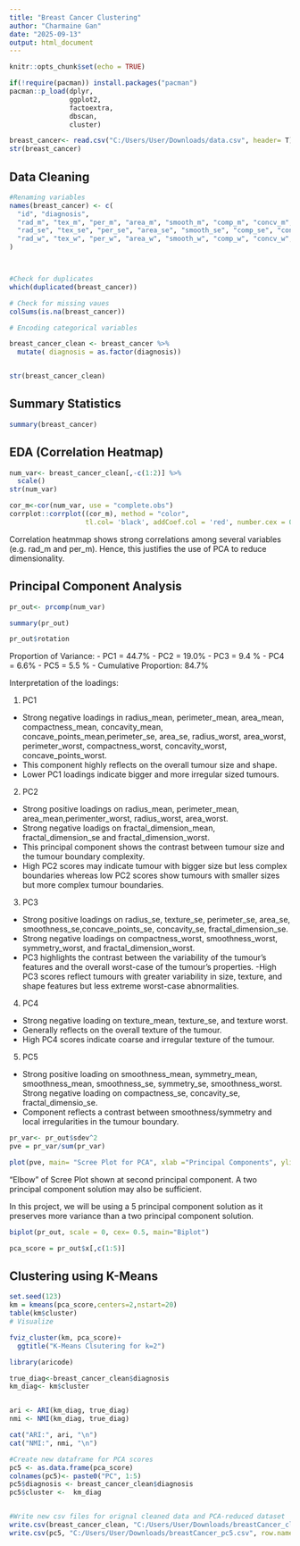 ---
title: "Breast Cancer Clustering"
author: "Charmaine Gan"
date: "2025-09-13"
output: html_document
---

```{r setup, include=FALSE}
knitr::opts_chunk$set(echo = TRUE)
```

```{r}
if(!require(pacman)) install.packages("pacman")
pacman::p_load(dplyr,
               ggplot2,
               factoextra,
               dbscan,
               cluster)

```

```{r}
breast_cancer<- read.csv("C:/Users/User/Downloads/data.csv", header= T)
str(breast_cancer)
```

## Data Cleaning 

```{r}
#Renaming variables 
names(breast_cancer) <- c(
  "id", "diagnosis",
  "rad_m", "tex_m", "per_m", "area_m", "smooth_m", "comp_m", "concv_m", "concp_m", "sym_m", "frac_m",
  "rad_se", "tex_se", "per_se", "area_se", "smooth_se", "comp_se", "concv_se", "concp_se", "sym_se", "frac_se",
  "rad_w", "tex_w", "per_w", "area_w", "smooth_w", "comp_w", "concv_w", "concp_w", "sym_w", "frac_w"
)



#Check for duplicates 
which(duplicated(breast_cancer))

# Check for missing vaues 
colSums(is.na(breast_cancer))

# Encoding categorical variables 

breast_cancer_clean <- breast_cancer %>% 
  mutate( diagnosis = as.factor(diagnosis)) 


str(breast_cancer_clean)

```

## Summary Statistics 

```{r}

summary(breast_cancer)

```

## EDA (Correlation Heatmap)
```{r fig.width=12, fig.height=12}
num_var<- breast_cancer_clean[,-c(1:2)] %>% 
  scale()
str(num_var)

cor_m<-cor(num_var, use = "complete.obs")
corrplot::corrplot((cor_m), method = "color",
                   tl.col= 'black', addCoef.col = 'red', number.cex = 0.7,, type= "upper")

```
Correlation heatmmap shows strong correlations among several variables (e.g. rad_m and per_m). Hence, this justifies the use of PCA to reduce dimensionality. 


## Principal Component Analysis 




```{r}
pr_out<- prcomp(num_var)

summary(pr_out)

pr_out$rotation

```
Proportion of Variance: 
- PC1 = 44.7% 
- PC2 = 19.0%
- PC3 = 9.4 %
- PC4 = 6.6%
- PC5 = 5.5 %
- Cumulative Proportion: 84.7%

Interpretation of the loadings: 


1. PC1 
- Strong negative loadings in radius_mean, perimeter_mean, area_mean, compactness_mean, concavity_mean, concave_points_mean,perimeter_se, area_se, radius_worst, area_worst, perimeter_worst, compactness_worst, concavity_worst, concave_points_worst. 
- This component highly reflects on the overall tumour size and shape. 
- Lower PC1 loadings indicate bigger and more irregular sized tumours. 


2. PC2 
- Strong positive loadings on radius_mean, perimeter_mean, area_mean,perimenter_worst, radius_worst, area_worst.
- Strong negative loadigs on fractal_dimension_mean, fractal_dimension_se and fractal_dimension_worst. 
- This principal component shows the contrast between tumour size and the tumour boundary complexity. 
- High PC2 scores may indicate tumour with bigger size but less complex boundaries whereas low PC2 scores show tumours with smaller sizes but more complex tumour boundaries. 

3. PC3 
- Strong positive loadings on radius_se, texture_se, perimeter_se, area_se, smoothness_se,concave_points_se, concavity_se, fractal_dimension_se. 
- Strong negative loadings on compactness_worst, smoothness_worst, symmetry_worst, and fractal_dimension_worst. 
- PC3 highlights the contrast between the variability of the tumour's features and the overall worst-case of the tumour's properties. 
-High PC3 scores reflect tumours with greater variability in size, texture, and shape features but less extreme worst-case abnormalities.


4. PC4 
- Strong negative loading on texture_mean, texture_se, and texture worst. 
- Generally reflects on the overall texture of the tumour. 
- High PC4 scores indicate coarse and irregular texture of the tumour. 

5. PC5
- Strong positive loading on smoothness_mean, symmetry_mean, smoothness_mean, smoothness_se, symmetry_se, smoothness_worst. Strong negative loading on compactness_se, concavity_se, fractal_dimensio_se. 
- Component reflects a contrast between smoothness/symmetry and local irregularities in the tumour boundary.



```{r}

pr_var<- pr_out$sdev^2
pve = pr_var/sum(pr_var)

plot(pve, main= "Scree Plot for PCA", xlab ="Principal Components", ylim= c(0,1), ylab="Proportion of Variance Explained" , type= "b")
```

"Elbow" of Scree Plot shown at second principal component. A two principal component solution may also be sufficient. 

In this project, we will be using a 5 principal component solution as it preserves more variance than a two principal component solution. 

```{r}

biplot(pr_out, scale = 0, cex= 0.5, main="Biplot")


```

```{r}
pca_score = pr_out$x[,c(1:5)]

```
## Clustering using K-Means

```{r}

set.seed(123)
km = kmeans(pca_score,centers=2,nstart=20)
table(km$cluster)
# Visualize

fviz_cluster(km, pca_score)+
  ggtitle("K-Means Clsutering for k=2")

```

```{r}

library(aricode)   

true_diag<-breast_cancer_clean$diagnosis
km_diag<- km$cluster


ari <- ARI(km_diag, true_diag)
nmi <- NMI(km_diag, true_diag)

cat("ARI:", ari, "\n")
cat("NMI:", nmi, "\n")

```


```{r}
#Create new dataframe for PCA scores 
pc5 <- as.data.frame(pca_score)
colnames(pc5)<- paste0("PC", 1:5)
pc5$diagnosis <- breast_cancer_clean$diagnosis
pc5$cluster <-  km_diag 


#Write new csv files for orignal cleaned data and PCA-reduced dataset
write.csv(breast_cancer_clean, "C:/Users/User/Downloads/breastCancer_clean.csv", row.names = F)
write.csv(pc5, "C:/Users/User/Downloads/breastCancer_pc5.csv", row.names = F)

```
